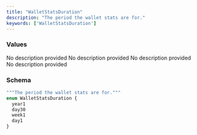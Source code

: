 ```yaml
---
title: "WalletStatsDuration"
description: "The period the wallet stats are for."
keywords: ['WalletStatsDuration']
---
```


### Values

<ResponseField name="year1" type="enum">
  No description provided
</ResponseField>

<ResponseField name="day30" type="enum">
  No description provided
</ResponseField>

<ResponseField name="week1" type="enum">
  No description provided
</ResponseField>

<ResponseField name="day1" type="enum">
  No description provided
</ResponseField>

### Schema


```graphql 
"""The period the wallet stats are for."""
enum WalletStatsDuration {
  year1
  day30
  week1
  day1
}
```
